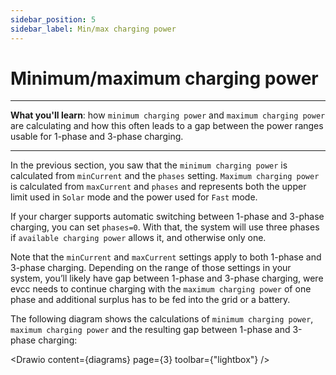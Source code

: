 ```yaml
---
sidebar_position: 5
sidebar_label: Min/max charging power
---
```



# Minimum/maximum charging power

---
**What you'll learn**: how `minimum charging power` and `maximum charging power` are calculating and how this often leads to a gap between the power ranges usable for 1-phase and 3-phase charging.

---

In the previous section, you saw that the `minimum charging power` is calculated from `minCurrent` and the `phases` setting. `Maximum charging power` is calculated from `maxCurrent` and `phases` and represents both the upper limit used in `Solar` mode and the power used for `Fast` mode.

If your charger supports automatic switching between 1-phase and 3-phase charging, you can set `phases=0`. With that, the system will use three phases if `available charging power` allows it, and otherwise only one.

Note that the `minCurrent` and `maxCurrent` settings apply to both 1-phase and 3-phase charging. Depending on the range of those settings in your system, you’ll likely have gap between 1-phase and 3-phase charging, were evcc needs to continue charging with the `maximum charging power` of one phase and additional surplus has to be fed into the grid or a battery. 

The following diagram shows the calculations of `minimum charging power`, `maximum charging power` and the resulting gap between 1-phase and 3-phase charging:

<Drawio content={diagrams} page={3} toolbar={"lightbox"} /><br/>
